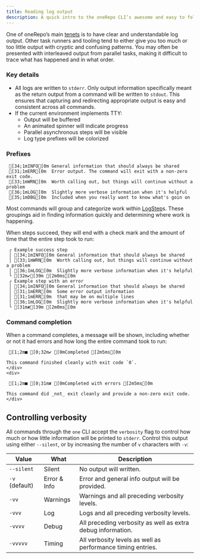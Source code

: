```yaml
---
title: Reading log output
description: A quick intro to the oneRepo CLI’s awesome and easy to follow log output for monorepo tasks.
---
```


One of oneRepo’s main [tenets](/concepts/why-onerepo/#tenets) is to have clear and understandable log output. Other task runners and tooling tend to either give you too much or too little output with cryptic and confusing patterns. You may often be presented with interleaved output from parallel tasks, making it difficult to trace what has happened and in what order.

### Key details

- All logs are written to `stderr`. Only output information specifically meant as the return output from a command will be written to `stdout`. This ensures that capturing and redirecting appropriate output is easy and consistent across all commands.
- If the current environment implements TTY:
  - Output will be buffered
  - An animated spinner will indicate progress
  - Parallel asynchronous steps will be visible
  - Log type prefixes will be colorized

### Prefixes

```ansi title="Type prefixes"
 [34;1mINFO[0m General information that should always be shared
 [31;1mERR[0m  Error output. The command will exit with a non-zero exit code.
 [33;1mWRN[0m  Worth calling out, but things will continue without a problem
 [36;1mLOG[0m  Slightly more verbose information when it's helpful
 [35;1mDBG[0m  Included when you really want to know what's goin on
```

Most commands will group and categorize work within [LogStep](/api/#logstep)s. These groupings aid in finding information quickly and determining where work is happening.

When steps succeed, they will end with a check mark and the amount of time that the entire step took to run:

```ansi title="Log types within a step"
 ┌ Example success step
 │ [34;1mINFO[0m General information that should always be shared
 │ [33;1mWRN[0m  Worth calling out, but things will continue without a problem
 │ [36;1mLOG[0m  Slightly more verbose information when it's helpful
 └ [32m✔[39m [2m0ms[0m
 ┌ Example step with an error
 │ [34;1mINFO[0m General information that should always be shared
 │ [31;1mERR[0m  Some error output information
 │ [31;1mERR[0m  that may be on multiple lines
 │ [36;1mLOG[0m  Slightly more verbose information when it's helpful
 └ [31m✘[39m [2m0ms[0m
```

### Command completion

When a command completes, a message will be shown, including whether or not it had errors and how long the entire command took to run:

<div class="grid grid-cols-2">
	<div>

```ansi title="Completed successfully"
 [1;2m■ [0;32m✔ [0mCompleted [2m5ms[0m
```

    This command finished cleanly with exit code `0`.
    </div>
    <div>

```ansi title="Completed, but failed"
 [1;2m■ [0;31m✘ [0mCompleted with errors [2m5ms[0m
```

    This command did _not_ exit cleanly and provide a non-zero exit code.
    </div>

</div>

## Controlling verbosity

All commands through the `one` CLI accept the `verbosity` flag to control how much or how little information will be printed to `stderr`. Control this output using either `--silent`, or by increasing the number of `v` characters with `-v`:

| Value          | What         | Description                                                 |
| -------------- | ------------ | ----------------------------------------------------------- |
| `--silent`     | Silent       | No output will written.                                     |
| `-v` (default) | Error & Info | Error and general info output will be provided.             |
| `-vv`          | Warnings     | Warnings and all preceding verbosity levels.                |
| `-vvv`         | Log          | Logs and all preceding verbosity levels.                    |
| `-vvvv`        | Debug        | All preceding verbosity as well as extra debug information. |
| `-vvvvv`       | Timing       | All verbosity levels as well as performance timing entries. |
